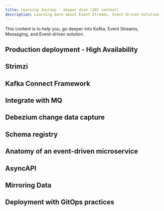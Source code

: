 ```yaml
---
title: Learning Journey - deeper dive (201 content)
description: Learning more about Event Streams, Event Driven Solution
---
```


This content is to help you, go deeper into Kafka, Event Streams, Messaging, and Event-driven solution.


## Production deployment - High Availability

## Strimzi

## Kafka Connect Framework

## Integrate with MQ

## Debezium change data capture

## Schema registry

## Anatomy of an event-driven microservice

## AsyncAPI

## Mirroring Data

## Deployment with GitOps practices

